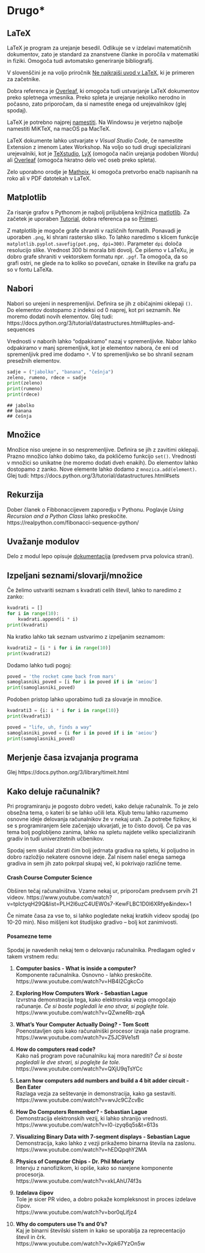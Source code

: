 # Drugo*

## LaTeX

LaTeX je program za urejanje besedil. Odlikuje se v izdelavi matematičnih dokumentov, zato je standard za znanstvene članke in poročila v matematiki in fiziki. Omogoča tudi avtomatsko generiranje bibliografij.

V slovenščini je na voljo priročnik [Ne najkrajši uvod v LaTeX](https://users.fmf.uni-lj.si/plestenjak/Vaje/LaTeX/lshort.pdf), ki je primeren za začetnike.

Dobra referenca je [Overleaf](https://www.overleaf.com/learn), ki omogoča tudi ustvarjanje LaTeX dokumentov preko spletnega vmesnika. Preko spleta je urejanje nekoliko nerodno in počasno, zato priporočam, da si namestite enega od urejevalnikov (glej spodaj).

LaTeX je potrebno najprej [namestiti](https://www.latex-project.org/get/). Na Windowsu je verjetno najbolje namestiti MiKTeX, na macOS pa MacTeX.

LaTeX dokumente lahko ustvarjate v *Visual Studio Code*, če namestite Extension z imenom Latex Workshop. Na voljo so tudi drugi specializirani urejevalniki, kot je [TeXstudio](https://www.texstudio.org), [LyX](https://www.lyx.org) (omogoča način urejanja podoben Wordu) ali [Overleaf](https://www.overleaf.com) (omogoča hkratno delo več oseb preko spleta).

Zelo uporabno orodje je [Mathpix](https://mathpix.com), ki omogoča pretvorbo enačb napisanih na roko ali v PDF datotekah v LaTeX.

## Matplotlib

Za risanje grafov s Pythonom je najbolj priljubljena knjižnica [matlotlib](http://matplotlib.org/). Za začetek je uporaben [Tutorial](https://matplotlib.org/stable/tutorials/index.html), dobra referenca pa so [Primeri](https://matplotlib.org/stable/gallery/index.html).

Z matplotlib je mogoče grafe shraniti v različnih formatih. Ponavadi je uporaben `.png`, ki shrani rastersko sliko. To lahko naredimo s klicem funkcije `matplotlib.pyplot.savefig(pot.png, dpi=300)`. Parameter `dpi` določa resolucijo slike. Vrednost 300 bi morala biti dovolj. Če pišemo v LaTeXu, je dobro grafe shraniti v vektorskem formatu npr. `.pgf`. Ta omogoča, da so grafi ostri, ne glede na to koliko so povečani, oznake in številke na grafu pa so v fontu LaTeXa.

## Nabori

Nabori so urejeni in nespremenljivi. Definira se jih z običajnimi oklepaji `()`. Do elementov dostopamo z indeksi od 0 naprej, kot pri seznamih. Ne moremo dodati novih elementov. Glej tudi: https://docs.python.org/3/tutorial/datastructures.html#tuples-and-sequences

Vrednosti v naborih lahko "odpakiramo" nazaj v spremenljivke. Nabor lahko odpakiramo v manj spremenljivk, kot je elementov nabora, če eni od spremenljivk pred ime dodamo `*`. V to spremenljivko se bo shranil seznam presežnih elementov.

```python
sadje = ("jabolko", "banana", "češnja")
zeleno, rumeno, rdece = sadje
print(zeleno)
print(rumeno)
print(rdece)
```

```
## jabolko
## banana
## češnja
```

## Množice

Množice niso urejene in so nespremenljive. Definira se jih z zavitimi oklepaji. Prazno množico lahko dobimo tako, da pokličemo funkcijo `set()`. Vrednosti v množici so unikatne (ne moremo dodati dveh enakih). Do elementov lahko dostopamo z zanko. Nove elemente lahko dodamo z `mnozica.add(element)`. Glej tudi: https://docs.python.org/3/tutorial/datastructures.html#sets

## Rekurzija

Dober članek o Fibbonaccijevem zaporedju v Pythonu. Poglavje *Using Recursion and a Python Class* lahko preskočite.
https://realpython.com/fibonacci-sequence-python/

## Uvažanje modulov

Delo z modul lepo opisuje [dokumentacija](https://docs.python.org/3/tutorial/modules.html) (predvsem prva polovica strani).

## Izpeljani seznami/slovarji/množice

Če želimo ustvariti seznam s kvadrati celih števil, lahko to naredimo z zanko:

```python
kvadrati = []
for i in range(10):
    kvadrati.append(i * i)
print(kvadrati)
```

Na kratko lahko tak seznam ustvarimo z izpeljanim seznamom:

```python
kvadrati2 = [i * i for i in range(10)]
print(kvadrati2)
```

Dodamo lahko tudi pogoj:

```python
poved = 'the rocket came back from mars'
samoglasniki_poved = [i for i in poved if i in 'aeiou']
print(samoglasniki_poved)
```

Podoben pristop lahko uporabimo tudi za slovarje in množice.

```python
kvadrati3 = {i: i * i for i in range(10)}
print(kvadrati3)
```

```python
poved = "life, uh, finds a way"
samoglasniki_poved = {i for i in poved if i in 'aeiou'}
print(samoglasniki_poved)
```

## Merjenje časa izvajanja programa

Glej https://docs.python.org/3/library/timeit.html

## Kako deluje računalnik?

Pri programiranju je pogosto dobro vedeti, kako deluje računalnik. To je zelo obsežna tema, o kateri bi se lahko učili leta. Kljub temu lahko razumemo osnovne ideje delovanja računalnikov že v nekaj urah. Za potrebe fizikov, ki se s programiranjem šele začenjajo ukvarjati, je to čisto dovolj. Če pa vas tema bolj poglobljeno zanima, lahko na spletu najdete veliko specializiranih gradiv in tudi univerzitetnih učbenikov.

Spodaj sem skušal zbrati čim bolj jedrnata gradiva na spletu, ki poljudno in dobro razložijo nekatere osnovne ideje. Žal nisem našel enega samega gradiva in sem jih zato pokrpal skupaj več, ki pokrivajo različne teme.

#### Crash Course Computer Science {-}
Obširen tečaj računalništva. Vzame nekaj ur, priporočam predvsem prvih 21 videov. 
https://www.youtube.com/watch?v=tpIctyqH29Q&list=PLH2l6uzC4UEW0s7-KewFLBC1D0l6XRfye&index=1

Če nimate časa za vse to, si lahko pogledate nekaj kratkih videov spodaj (po 10-20 min). Niso mišljeni kot študijsko gradivo -- bolj kot zanimivosti.

#### Posamezne teme {-}
Spodaj je navedenih nekaj tem o delovanju računalnika. Predlagam ogled v takem vrstnem redu:

1. **Computer basics - What is inside a computer?**<br>
Komponente računalnika. Osnovno - lahko preskočite.<br>
https://www.youtube.com/watch?v=HB4I2CgkcCo

2. **Exploring How Computers Work - Sebastian Lague**<br>
Izvrstna demonstracija tega, kako elektronska vezja omogočajo računanje. *Če si boste pogledali le eno stvar, si poglejte tole.*<br>
https://www.youtube.com/watch?v=QZwneRb-zqA

3. **What's Your Computer Actually Doing? - Tom Scott**<br>
Poenostavljen opis kako računalniški procesor izvaja naše programe.<br>
https://www.youtube.com/watch?v=Z5JC9Ve1sfI

4. **How do computers read code?**<br>
Kako naš program pove računalniku kaj mora narediti? *Če si boste pogledali le dve stvari, si poglejte še tole.*<br>
https://www.youtube.com/watch?v=QXjU9qTsYCc

5. **Learn how computers add numbers and build a 4 bit adder circuit - Ben Eater**<br>
Razlaga vezja za seštevanje in demonstracija, kako ga sestaviti.<br>
https://www.youtube.com/watch?v=wvJc9CZcvBc

6. **How Do Computers Remember? - Sebastian Lague**<br>
Demonstracija elektronskih vezij, ki lahko shranijo vrednosti.<br>
https://www.youtube.com/watch?v=I0-izyq6q5s&t=613s

7. **Visualizing Binary Data with 7-segment displays - Sebastian Lague**<br>
Demonstracija, kako lahko z vezji prikažemo binarna števila na zaslonu.
https://www.youtube.com/watch?v=hEDQpqhY2MA

8. **Physics of Computer Chips - Dr. Phil Moriarty**<br>
Intervju z nanofizikom, ki opiše, kako so narejene komponente procesorja.<br>
https://www.youtube.com/watch?v=xkLAhU74f3s

9. **Izdelava čipov**<br>
Tole je sicer PR video, a dobro pokaže kompleksnost in proces izdelave čipov.<br>
https://www.youtube.com/watch?v=bor0qLifjz4

10. **Why do computers use 1's and 0's?**<br>
Kaj je binarni številski sistem in kako se uporablja za reprecentacijo števil in črk.<br>
https://www.youtube.com/watch?v=Xpk67YzOn5w